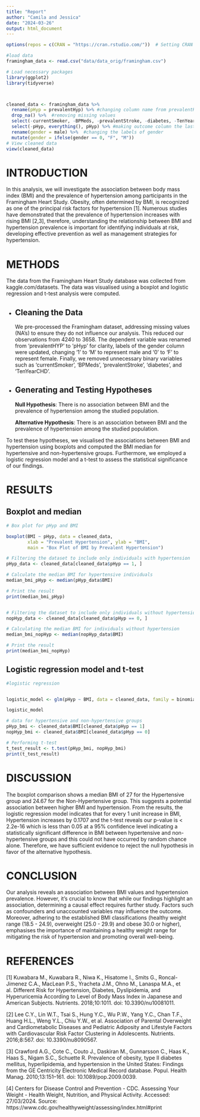```yaml
---
title: "Report"
author: "Camila and Jessica"
date: "2024-03-26"
output: html_document
---
```


```r
options(repos = c(CRAN = "https://cran.rstudio.com/"))  # Setting CRAN mirror

#load data
framingham_data <- read.csv("data/data_orig/framingham.csv")
```




```r

# Load necessary packages
library(ggplot2)
library(tidyverse)



cleaned_data <- framingham_data %>%
  rename(pHyp = prevalentHyp) %>% #changing column name from prevalentHyp to pHyp
  drop_na() %>%  #removing missing values
  select(-currentSmoker, -BPMeds, -prevalentStroke, -diabetes, -TenYearCHD) %>% #removing unnecessary columns 
  select(-pHyp, everything(), pHyp) %>% #making outcome column the last column
  rename(gender = male) %>%  #changing the labels of gender
  mutate(gender = ifelse(gender == 0, "F", "M"))
# View cleaned data
view(cleaned_data)

```



# **INTRODUCTION**

In this analysis, we will investigate the association between body mass index (BMI) and the prevalence of hypertension among participants in the Framingham Heart Study. Obesity, often determined by BMI, is recognized as one of the principal risk factors for hypertension [1]. Numerous studies have demonstrated that the prevalence of hypertension increases with rising BMI [2,3], therefore, understanding the relationship between BMI and hypertension prevalence is important for identifying individuals at risk, developing effective prevention as well as management strategies for hypertension. 



# **METHODS**

The data from the Framingham Heart Study database was collected from kaggle.com/datasets. The data was visualised using a boxplot and logistic regression and t-test analysis were computed. 


* ## Cleaning the Data
We pre-processed the Framingham dataset, addressing missing values (NA's) to ensure they do not influence our analysis. This reduced our observations from 4240 to 3658. The dependent variable was renamed from 'prevalentHYP' to 'pHyp' for clarity, labels of the gender column were updated, changing '1' to 'M' to represent male and '0' to 'F' to represent  female. Finally, we removed unnecessary binary variables such as 'currentSmoker', 'BPMeds', 'prevalentStroke', 'diabetes', and 'TenYearCHD'.


* ## Generating and Testing Hypotheses


   **Null Hypothesis**: There is no association between BMI and the prevalence of hypertension among the studied population.

   **Alternative Hypothesis**: There is an association between BMI and the prevalence of hypertension among the studied population. 
 
To test these hypotheses, we visualised the associations between BMI and hypertension using boxplots and computed the BMI median for hypertensive and non-hypertensive groups. Furthermore, we employed a logistic regression model and a t-test to assess the statistical significance of our findings.
 
 
# **RESULTS**

## Boxplot and median


```r

# Box plot for pHyp and BMI

boxplot(BMI ~ pHyp, data = cleaned_data, 
        xlab = "Prevalent Hypertension", ylab = "BMI",
        main = "Box Plot of BMI by Prevalent Hypertension")
```


```r

# Filtering the dataset to include only individuals with hypertension
pHyp_data <- cleaned_data[cleaned_data$pHyp == 1, ]

# Calculate the median BMI for hypertensive individuals
median_bmi_pHyp <- median(pHyp_data$BMI)

# Print the result
print(median_bmi_pHyp)


# Filtering the dataset to include only individuals without hypertension
nopHyp_data <- cleaned_data[cleaned_data$pHyp == 0, ]

# Calculating the median BMI for individuals without hypertension
median_bmi_nopHyp <- median(nopHyp_data$BMI)

# Print the result
print(median_bmi_nopHyp)

```



## Logistic regression model and t-test


```r
#logistic regression 


logistic_model <- glm(pHyp ~ BMI, data = cleaned_data, family = binomial)

logistic_model

# data for hypertensive and non-hypertensive groups
pHyp_bmi <- cleaned_data$BMI[cleaned_data$pHyp == 1]
nopHyp_bmi <- cleaned_data$BMI[cleaned_data$pHyp == 0]

# Performing t-test
t_test_result <- t.test(pHyp_bmi, nopHyp_bmi)
print(t_test_result)
```



# **DISCUSSION**
The boxplot comparison shows a median BMI of 27 for the Hypertensive group and 24.67 for the Non-Hypertensive group. This suggests a potential association between higher BMI and hypertension.
From the results, the logistic regression model indicates that for every 1 unit increase in BMI, Hypertension increases by 0.1707 and the t-test reveals our p-value is < 2.2e-16 which is less than 0.05 at a 95% confidence level indicating a statistically significant difference in BMI between hypertensive and non-hypertensive groups and this could not have occurred by random chance alone. Therefore, we have sufficient evidence to reject the null hypothesis in favor of the alternative hypothesis.


# **CONCLUSION**

 Our analysis reveals an association between BMI values and hypertension prevalence. However, it's crucial to know that while our findings highlight an association, determining a causal effect requires further study. Factors such as confounders and unaccounted variables may influence the outcome. Moreover, adhering to the established BMI classifications (healthy weight range (18.5 - 24.9), overweight (25.0 - 29.9) and obese 30.0 or higher), emphasises the importance of maintaining a healthy weight range for mitigating the risk of hypertension and promoting overall well-being.
 
 
# **REFERENCES**

[1] Kuwabara M., Kuwabara R., Niwa K., Hisatome I., Smits G., Roncal-Jimenez C.A., MacLean P.S., Yracheta J.M., Ohno M., Lanaspa M.A., et al. Different Risk for Hypertension, Diabetes, Dyslipidemia, and Hyperuricemia According to Level of Body Mass Index in Japanese and American Subjects. Nutrients. 2018;10:1011. doi: 10.3390/nu10081011.

[2] Lee C.Y., Lin W.T., Tsai S., Hung Y.C., Wu P.W., Yang Y.C., Chan T.F., Huang H.L., Weng Y.L., Chiu Y.W., et al. Association of Parental Overweight and Cardiometabolic Diseases and Pediatric Adiposity and Lifestyle Factors with Cardiovascular Risk Factor Clustering in Adolescents. Nutrients. 2016;8:567. doi: 10.3390/nu8090567. 

[3] Crawford A.G., Cote C., Couto J., Daskiran M., Gunnarsson C., Haas K., Haas S., Nigam S.C., Schuette R. Prevalence of obesity, type II diabetes mellitus, hyperlipidemia, and hypertension in the United States: Findings from the GE Centricity Electronic Medical Record database. Popul. Health Manag. 2010;13:151–161. doi: 10.1089/pop.2009.0039.

[4] Centers for Disease Control and Prevention - CDC. Assessing Your Weight - Health Weight, Nutrition, and Physical Activity. Accessed: 27/03/2024. Source: https://www.cdc.gov/healthyweight/assessing/index.html#print
